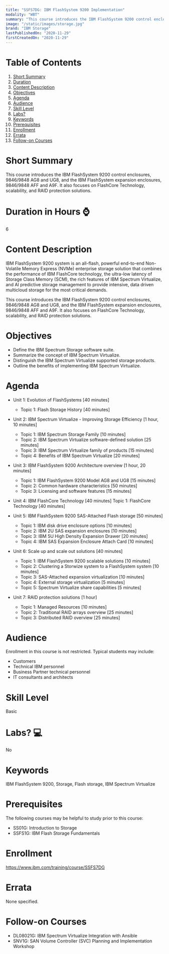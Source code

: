 ```yaml
---
title: "SSFS7DG: IBM FlashSystem 9200 Implementation"
modality: "WBT"
summary: "This course introduces the IBM FlashSystem 9200 control enclosures, 9846/9848 AG8 and UG8, and the IBM FlashSystem expansion enclosures, 9846/9848 AFF and A9F. It also focuses on FlashCore Technology, scalability, and RAID protection solutions."
image: "/static/images/storage.jpg"
brand: "IBM Storage"
lastPublishedOn: "2020-11-29"
firstCreatedOn: "2020-11-29"
---
```

# Table of Contents
1.  [Short Summary](#short-summary)
2.  [Duration](#duration-in-hours-)
3.  [Content Description](#content-description)
4.  [Objectives](#objectives)
5.  [Agenda](#agenda)
6.  [Audience](#audience)
7.  [Skill Level](#skill-level)
8.  [Labs?](#labs-)
9.  [Keywords](#keywords)
10. [Prerequisites](#prerequisites)
11. [Enrollment](#enrollment)
12. [Errata](#errata)
13. [Follow-on Courses](#follow-on-courses)

# Short Summary
This course introduces the IBM FlashSystem 9200 control enclosures, 9846/9848 AG8 and UG8, and the IBM FlashSystem expansion enclosures, 9846/9848 AFF and A9F. It also focuses on FlashCore Technology, scalability, and RAID protection solutions.

# Duration in Hours ⌚
6

# Content Description
IBM FlashSystem 9200 system is an all-flash, powerful end-to-end Non-Volatile Memory Express (NVMe) enterprise storage solution that combines the performance of IBM FlashCore technology, the ultra-low latency of Storage Class Memory (SCM), the rich features of IBM Spectrum Virtualize, and AI predictive storage management to provide intensive, data driven multicloud storage for the most critical demands.  

This course introduces the IBM FlashSystem 9200 control enclosures, 9846/9848 AG8 and UG8, and the IBM FlashSystem expansion enclosures, 9846/9848 AFF and A9F. It also focuses on FlashCore Technology, scalability, and RAID protection solutions.

# Objectives
*	Define the IBM Spectrum Storage software suite.
*	Summarize the concept of IBM Spectrum Virtualize.
*	Distinguish the IBM Spectrum Virtualize supported storage products.
*	Outline the benefits of implementing IBM Spectrum Virtualize.

# Agenda
*	Unit 1: Evolution of FlashSystems [40 minutes]
	*	Topic 1: Flash Storage History [40 minutes]

*	Unit 2: IBM Spectrum Virtualize - Improving Storage Efficiency [1 hour, 10 minutes]
	*	Topic 1: IBM Spectrum Storage Family [10 minutes]
	*	Topic 2: IBM Spectrum Virtualize software-defined solution [25 minutes]
	*	Topic 3: IBM Spectrum Virtualize family of products [15 minutes]
	*	Topic 4: Benefits of IBM Spectrum Virtualize [20 minutes]

*	Unit 3: IBM FlashSystem 9200 Architecture overview [1 hour, 20 minutes]
	*	Topic 1: IBM FlashSystem 9200 Model AG8 and UG8 [15 minutes]
	*	Topic 2: Common hardware characteristics [50 minutes]
	*	Topic 3: Licensing and software features [15 minutes]

*	Unit 4: IBM FlashCore Technology [40 minutes]
Topic 1: FlashCore Technology [40 minutes]

*	Unit 5: IBM FlashSystem 9200 SAS-Attached Flash storage [50 minutes]
	*	Topic 1: IBM disk drive enclosure options [10 minutes]
	*	Topic 2: IBM 2U SAS expansion enclosures [10 minutes]
	*	Topic 3: IBM 5U High Density Expansion Drawer [20 minutes]
	*	Topic 4: IBM SAS Expansion Enclosure Attach Card [10 minutes]

*	Unit 6: Scale up and scale out solutions [40 minutes]
	*	Topic 1: IBM FlashSystem 9200 scalable solutions [10 minutes]
	*	Topic 2: Clustering a Storwize system to a FlashSystem system [10 minutes]
	*	Topic 3: SAS-Attached expansion virtualization [10 minutes]
	*	Topic 4: External storage virtualization [5 minutes]
	*	Topic 5: Spectrum Virtualize share capabilities [5 minutes]

*	Unit 7: RAID protection solutions [1 hour]
	*	Topic 1: Managed Resources [10 minutes]
	*	Topic 2: Traditional RAID arrays overview [25 minutes]
	*	Topic 3: Distributed RAID overview [25 minutes]


# Audience
Enrollment in this course is not restricted. Typical students may include:
*	Customers
*	Technical IBM personnel 
*	Business Partner technical personnel 
*	IT consultants and architects

# Skill Level
Basic

# Labs? 💻
No

# Keywords
IBM FlashSystem 9200, Storage, Flash storage, IBM Spectrum Virtualize

# Prerequisites
The following courses may be helpful to study prior to this course:
*	SS01G: Introduction to Storage
*	SSFS1G: IBM Flash Storage Fundamentals

# Enrollment
https://www.ibm.com/training/course/SSFS7DG

# Errata
None specified.

# Follow-on Courses
*	DL08021G: IBM Spectrum Virtualize Integration with Ansible
*	SNV1G: SAN Volume Controller (SVC) Planning and Implementation Workshop

